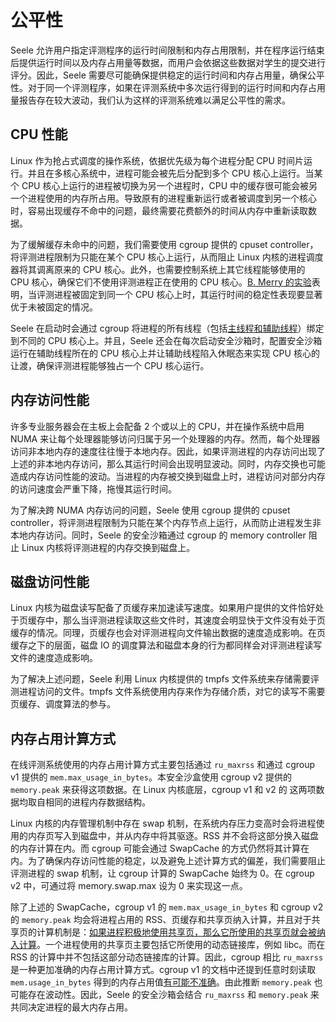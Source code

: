 # 公平性

Seele 允许用户指定评测程序的运行时间限制和内存占用限制，并在程序运行结束后提供运行时间以及内存占用量等数据，而用户会依据这些数据对学生的提交进行评分。因此，Seele 需要尽可能确保提供稳定的运行时间和内存占用量，确保公平性。对于同一个评测程序，如果在评测系统中多次运行得到的运行时间和内存占用量报告存在较大波动，我们认为这样的评测系统难以满足公平性的需求。

## CPU 性能

Linux 作为抢占式调度的操作系统，依据优先级为每个进程分配 CPU 时间片运行。并且在多核心系统中，进程可能会被先后分配到多个 CPU 核心上运行。当某个 CPU 核心上运行的进程被切换为另一个进程时，CPU 中的缓存很可能会被另一个进程使用的内存所占用。导致原有的进程重新运行或者被调度到另一个核心时，容易出现缓存不命中的问题，最终需要花费额外的时间从内存中重新读取数据。

为了缓解缓存未命中的问题，我们需要使用 cgroup 提供的 cpuset controller，将评测进程限制为只能在某个 CPU 核心上运行，从而阻止 Linux 内核的进程调度器将其调离原来的 CPU 核心。此外，也需要控制系统上其它线程能够使用的 CPU 核心，确保它们不使用评测进程正在使用的 CPU 核心。[B. Merry 的实验](https://www.semanticscholar.org/paper/Performance-Analysis-of-Sandboxes-for-Reactive-Merry/8d9051d833ad39b33d061221893139ce1f325705)表明，当评测进程被固定到同一个 CPU 核心上时，其运行时间的稳定性表现要显著优于未被固定的情况。

Seele 在启动时会通过 cgroup 将进程的所有线程（包括[主线程和辅助线程](/advanced/architecture)）绑定到不同的 CPU 核心上。并且，Seele 还会在每次启动安全沙箱时，配置安全沙箱运行在辅助线程所在的 CPU 核心上并让辅助线程陷入休眠态来实现 CPU 核心的让渡，确保评测进程能够独占一个 CPU 核心运行。

## 内存访问性能

许多专业服务器会在主板上会配备 2 个或以上的 CPU，并在操作系统中启用 NUMA 来让每个处理器能够访问归属于另一个处理器的内存。然而，每个处理器访问非本地内存的速度往往慢于本地内存。因此，如果评测进程的内存访问出现了上述的非本地内存访问，那么其运行时间会出现明显波动。同时，内存交换也可能造成内存访问性能的波动。当进程的内存被交换到磁盘上时，进程访问对部分内存的访问速度会严重下降，拖慢其运行时间。

为了解决跨 NUMA 内存访问的问题，Seele 使用 cgroup 提供的 cpuset controller，将评测进程限制为只能在某个内存节点上运行，从而防止进程发生非本地内存访问。同时，Seele 的安全沙箱通过 cgroup 的 memory controller 阻止 Linux 内核将评测进程的内存交换到磁盘上。

## 磁盘访问性能

Linux 内核为磁盘读写配备了页缓存来加速读写速度。如果用户提供的文件恰好处于页缓存中，那么当评测进程读取这些文件时，其速度会明显快于文件没有处于页缓存的情况。同理，页缓存也会对评测进程向文件输出数据的速度造成影响。在页缓存之下的层面，磁盘 IO 的调度算法和磁盘本身的行为都同样会对评测进程读写文件的速度造成影响。

为了解决上述问题，Seele 利用 Linux 内核提供的 tmpfs 文件系统来存储需要评测进程访问的文件。tmpfs 文件系统使用内存来作为存储介质，对它的读写不需要页缓存、调度算法的参与。

## 内存占用计算方式

在线评测系统使用的内存占用计算方式主要包括通过 `ru_maxrss` 和通过
cgroup v1 提供的 `mem.max_usage_in_bytes`。本安全沙盒使用 cgroup v2 提供的 `memory.peak` 来获得这项数据。在 Linux 内核底层，cgroup v1 和 v2 的
这两项数据均取自相同的进程内存数据结构。

Linux 内核的内存管理机制中存在 swap 机制，在系统内存压力变高时会将进程使用的内存页写入到磁盘中，并从内存中将其驱逐。RSS 并不会将这部分换入磁盘的内存计算在内。而
cgroup 可能会通过 SwapCache 的方式仍然将其计算在内。为了确保内存访问性能的稳定，以及避免上述计算方式的偏差，我们需要阻止评测进程的 swap 机制，让 cgroup 计算的 SwapCache 始终为 0。在 cgroup v2 中，可通过将 memory.swap.max 设为 0 来实现这一点。

除了上述的 SwapCache，cgroup v1 的 `mem.max_usage_in_bytes` 和 cgroup v2 的 `memory.peak` 均会将进程占用的 RSS、页缓存和共享页纳入计算，并且对于共享页的计算机制是：[如果进程积极地使用共享页，那么它所使用的共享页就会被纳入计算](https://www.kernel.org/doc/Documentation/cgroup-v1/memory.txt)。一个进程使用的共享页主要包括它所使用的动态链接库，例如
libc。而在 RSS 的计算中并不包括这部分动态链接库的计算。因此，cgroup 相比 `ru_maxrss` 是一种更加准确的内存占用计算方式。cgroup v1 的文档中还提到任意时刻读取 `mem.usage_in_bytes` 得到的内存占用值[有可能不准确](https://www.kernel.org/doc/Documentation/cgroup-v1/memory.txt)。由此推断 `memory.peak` 也可能存在波动性。因此，Seele 的安全沙箱会结合 `ru_maxrss` 和 `memory.peak` 来共同决定进程的最大内存占用。
